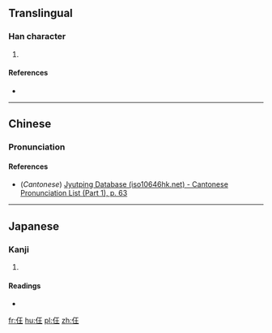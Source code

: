 {{xsee|{{lang|und|sc=Hani|[[任]]}}}}
==Translingual==

===Han character===
{{Han char|rn=9|rad=人|as=04|sn=6|four=|canj=人一土 (OMG), X人一土 (XOMG)|ids=⿰[[亻]][[王]]}}

# {{defn|Han|sort=人04}}

====References====
* {{Han ref|kx=0094.250|dkj=00417|dj=0201.010|hdz=10117.120|uh=4EFC|ud=20220}}

----

==Chinese==
{{zh-forms}}

===Pronunciation===
{{zh-pron
|m=wáng
|c=wong4
|mc=
|oc=
|ma=
|cat=
}}

====References====
*(''Cantonese'') [http://www.iso10646hk.net/jp/document/download.jsp Jyutping Database (iso10646hk.net) - Cantonese Pronunciation List (Part 1), p. 63]

----

==Japanese==

===Kanji===
{{ja-kanji|grade=|rs=人04}}

# {{defn|lang=ja|sort=人04}}

====Readings====
* {{ja-readings|on=[[きょう]] (kyō)|kun=}}

[[fr:仼]]
[[hu:仼]]
[[pl:仼]]
[[zh:仼]]